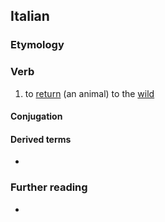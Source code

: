 ==Italian==

===Etymology===
{{af|it|ri-|inselvatichire}}

===Verb===
{{it-verb}}

# {{lb|it|transitive|or|intransitive}} to [[return]] (an animal) to the [[wild]]

====Conjugation====
{{it-conj-ire-b|rinselvatich|[[avere]] or [[essere]]}}

====Derived terms====
* {{l|it|rinselvatichirsi}}

===Further reading===
* {{R:it:Treccani}}